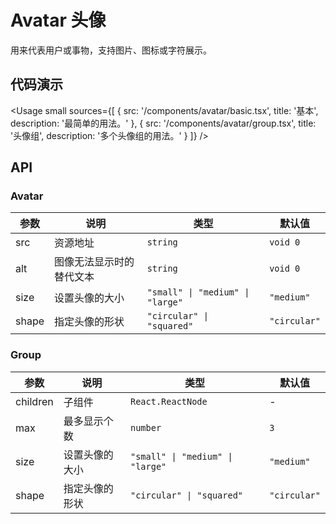 
# Avatar 头像

用来代表用户或事物，支持图片、图标或字符展示。

## 代码演示

<Usage
  small
  sources={[
    {
      src: '/components/avatar/basic.tsx',
      title: '基本',
      description: '最简单的用法。'
    },
    {
      src: '/components/avatar/group.tsx',
      title: '头像组',
      description: '多个头像组的用法。'
    }
  ]}
/>

## API

### Avatar

| 参数  | 说明                     | 类型                             | 默认值       |
| ----- | ------------------------ | -------------------------------- | ------------ |
| src   | 资源地址                 | `string`                         | `void 0`     |
| alt   | 图像无法显示时的替代文本 | `string`                         | `void 0`     |
| size  | 设置头像的大小           | `"small" \| "medium" \| "large"` | `"medium"`   |
| shape | 指定头像的形状           | `"circular" \| "squared"`        | `"circular"` |

### Group

| 参数     | 说明           | 类型                             | 默认值       |
| -------- | -------------- | -------------------------------- | ------------ |
| children | 子组件         | `React.ReactNode`                | -            |
| max      | 最多显示个数   | `number`                         | `3`          |
| size     | 设置头像的大小 | `"small" \| "medium" \| "large"` | `"medium"`   |
| shape    | 指定头像的形状 | `"circular" \| "squared"`        | `"circular"` |
